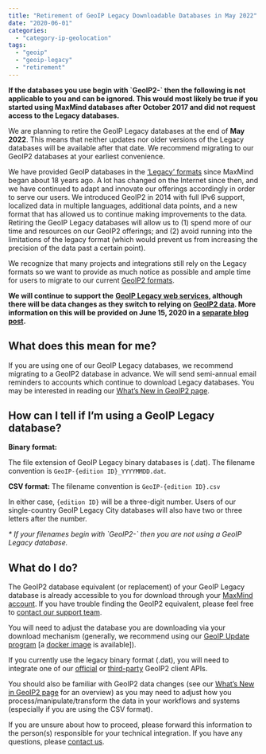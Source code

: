 ```yaml
---
title: "Retirement of GeoIP Legacy Downloadable Databases in May 2022"
date: "2020-06-01"
categories:
  - "category-ip-geolocation"
tags:
  - "geoip"
  - "geoip-legacy"
  - "retirement"
---
```


**If the databases you use begin with \`GeoIP2-\` then the following is not applicable to you and can be ignored. This would most likely be true if you started using MaxMind databases after October 2017 and did not request access to the Legacy databases.**

We are planning to retire the GeoIP Legacy databases at the end of **May 2022**. This means that neither updates nor older versions of the Legacy databases will be available after that date. We recommend migrating to our GeoIP2 databases at your earliest convenience.

We have provided GeoIP databases in the [‘Legacy’ formats](https://dev.maxmind.com/geoip/legacy/downloadable/) since MaxMind began about 18 years ago. A lot has changed on the Internet since then, and we have continued to adapt and innovate our offerings accordingly in order to serve our users. We introduced GeoIP2 in 2014 with full IPv6 support, localized data in multiple languages, additional data points, and a new format that has allowed us to continue making improvements to the data.  Retiring the GeoIP Legacy databases will allow us to (1) spend more of our time and resources on our GeoIP2 offerings; and (2) avoid running into the limitations of the legacy format (which would prevent us from increasing the precision of the data past a certain point).

We recognize that many projects and integrations still rely on the Legacy formats so we want to provide as much notice as possible and ample time for users to migrate to our current [GeoIP2 formats](https://dev.maxmind.com/geoip/geoip2/downloadable/).

**We will continue to support the** [**GeoIP Legacy web services**](https://dev.maxmind.com/geoip/legacy/web-services/)**, although there will be data changes as they switch to relying on** [**GeoIP2 data**](https://dev.maxmind.com/geoip/geoip2/whats-new-in-geoip2/)**. More information on this will be provided on June 15, 2020 in a [separate blog post](https://blog.maxmind.com/2020/06/15/data-changes-to-geoip-legacy-and-minfraud-legacy-web-services-in-may-2022/).**

## **What does this mean for me?**

If you are using one of our GeoIP Legacy databases, we recommend migrating to a GeoIP2 database in advance. We will send semi-annual email reminders to accounts which continue to download Legacy databases. You may be interested in reading our [What’s New in GeoIP2 page](https://dev.maxmind.com/geoip/geoip2/whats-new-in-geoip2/).

## **How can I tell if I’m using a GeoIP Legacy database?**

**Binary format:**

The file extension of GeoIP Legacy binary databases is (.dat). The filename convention is `GeoIP-{edition ID}_YYYYMMDD.dat`.

**CSV format:**
The filename convention is `GeoIP-{edition ID}.csv`

In either case, `{edition ID}` will be a three-digit number.  Users of our single-country GeoIP Legacy City databases will also have two or three letters after the number.

_\* If your filenames begin with \`GeoIP2-\` then you are not using a GeoIP Legacy database._

## **What do I do?**

The GeoIP2 database equivalent (or replacement) of your GeoIP Legacy database is already accessible to you for download through your [MaxMind account](https://www.maxmind.com/en/accounts/current/geoip/downloads). If you have trouble finding the GeoIP2 equivalent, please feel free to [contact our support team](https://support.maxmind.com/contact-us/).

You will need to adjust the database you are downloading via your download mechanism (generally, we recommend using our [GeoIP Update program](https://dev.maxmind.com/geoip/geoipupdate/) \[a [docker image](https://hub.docker.com/r/maxmindinc/geoipupdate) is available\]).

If you currently use the legacy binary format (.dat), you will need to integrate one of our [official](https://dev.maxmind.com/geoip/geoip2/downloadable/#MaxMind_Supported_APIs) or [third-party](https://dev.maxmind.com/geoip/geoip2/downloadable/#ThirdParty_APIs) GeoIP2 client APIs.

You should also be familiar with GeoIP2 data changes (see our [What’s New in GeoIP2 page](https://dev.maxmind.com/geoip/geoip2/whats-new-in-geoip2/) for an overview) as you may need to adjust how you process/manipulate/transform the data in your workflows and systems (especially if you are using the CSV format).

If you are unsure about how to proceed, please forward this information to the person(s) responsible for your technical integration. If you have any questions, please [contact us](https://support.maxmind.com/contact-us/).
